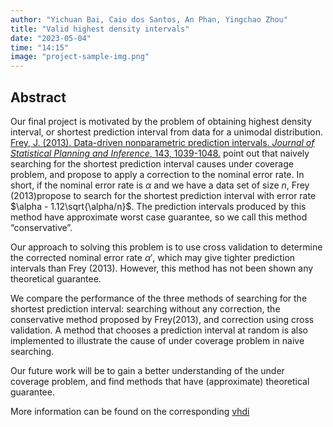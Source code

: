 ```yaml
---
author: "Yichuan Bai, Caio dos Santos, An Phan, Yingchao Zhou"
title: "Valid highest density intervals"
date: "2023-05-04"
time: "14:15"
image: "project-sample-img.png"
---
```

 
 
## Abstract

Our final project is motivated by the problem of obtaining highest density interval, or shortest prediction interval from data for a unimodal distribution. [Frey, J. (2013). Data-driven nonparametric prediction intervals. *Journal of Statistical Planning and Inference*, 143, 1039-1048.](https://doi.org/10.1016/j.jspi.2013.01.004) point out that naively searching for the shortest prediction interval causes under coverage problem, and propose to apply a correction to the nominal error rate. In short, if the nominal error rate is $\alpha$ and we have a data set of size $n$, Frey (2013)propose to search for the shortest prediction interval with error rate $\alpha - 1.12\sqrt{\alpha/n}$. The prediction intervals produced by this method have approximate worst case guarantee, so we call this method "conservative".

Our approach to solving this problem is to use cross validation to determine the corrected nominal error rate $\alpha'$, which may give tighter prediction intervals than Frey (2013). However, this method has not been shown any theoretical guarantee. 

We compare the performance of the three methods of searching for the shortest prediction interval: searching without any correction, the conservative method proposed by Frey(2013), and correction using cross validation. A method that chooses a prediction interval at random is also implemented to illustrate the cause of under coverage problem in naive searching.  

Our future work will be to gain a better understanding of the under coverage problem, and find methods that have (approximate) theoretical guarantee. 

More information can be found on the corresponding [vhdi](https://github.com/xyzyc/vhdi)
